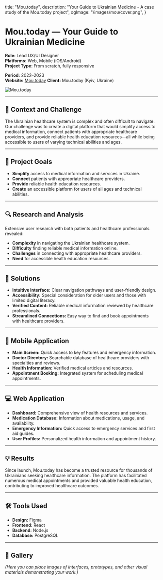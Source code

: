   title: "Mou.today",
  description: "Your Guide to Ukrainian Medicine - A case study of the Mou.today project",
  ogImage: "/images/mou/cover.png",
}

# Mou.today — Your Guide to Ukrainian Medicine

**Role:** Lead UX/UI Designer  
**Platforms:** Web, Mobile (iOS/Android)  
**Project Type:** From scratch, fully responsive  

**Period:** 2022–2023  
**Website:** [Mou.today](https://mou.today)
**Client:** Mou.today (Kyiv, Ukraine)

<img src="/images/mou/cover.png" alt="Mou.today" className="w-full" />

---

## 🧩 Context and Challenge

The Ukrainian healthcare system is complex and often difficult to navigate. Our challenge was to create a digital platform that would simplify access to medical information, connect patients with appropriate healthcare providers, and provide reliable health education resources—all while being accessible to users of varying technical abilities and ages.

---

## 🎯 Project Goals

- **Simplify** access to medical information and services in Ukraine.
- **Connect** patients with appropriate healthcare providers.
- **Provide** reliable health education resources.
- **Create** an accessible platform for users of all ages and technical abilities.

---

## 🔍 Research and Analysis

Extensive user research with both patients and healthcare professionals revealed:

- **Complexity** in navigating the Ukrainian healthcare system.
- **Difficulty** finding reliable medical information online.
- **Challenges** in connecting with appropriate healthcare providers.
- **Need** for accessible health education resources.

---

## 🧠 Solutions

- **Intuitive Interface:** Clear navigation pathways and user-friendly design.
- **Accessibility:** Special consideration for older users and those with limited digital literacy.
- **Verified Content:** Reliable medical information reviewed by healthcare professionals.
- **Streamlined Connections:** Easy way to find and book appointments with healthcare providers.

---

## 📱 Mobile Application

- **Main Screen:** Quick access to key features and emergency information.
- **Doctor Directory:** Searchable database of healthcare providers with specialties and reviews.
- **Health Information:** Verified medical articles and resources.
- **Appointment Booking:** Integrated system for scheduling medical appointments.

---

## 💻 Web Application

- **Dashboard:** Comprehensive view of health resources and services.
- **Medication Database:** Information about medications, usage, and availability.
- **Emergency Information:** Quick access to emergency services and first aid guides.
- **User Profiles:** Personalized health information and appointment history.

---

## 💡 Results

Since launch, Mou.today has become a trusted resource for thousands of Ukrainians seeking healthcare information. The platform has facilitated numerous medical appointments and provided valuable health education, contributing to improved healthcare outcomes.

---

## 🛠 Tools Used

- **Design:** Figma
- **Frontend:** React
- **Backend:** Node.js
- **Database:** PostgreSQL

---

## 📸 Gallery

*(Here you can place images of interfaces, prototypes, and other visual materials demonstrating your work.)* 